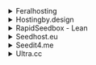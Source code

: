 <details>

<summary>Feralhosting</summary>

- Host `http://<username>.<hostname>.feralhosting.com:<port>`
- TLS: Disabled
- Username: `<username>`
- Password: `<password>`
- Basic Auth: Disabled

</details>

<details>

<summary>Hostingby.design</summary>

- Host `https://<hostname>.itsby.design/qbittorrent`
- TLS: Enabled
- Username: `<username>`
- Password: `<password>`
- Basic Auth: Enabled
- Username: `<username>`
- Password: `<password>`

</details>

<details>

<summary>RapidSeedbox - Lean</summary>

Grab your unique qBittorrent url from the from your `Services` page.

- Host `https://<username>-qb.<hostname>.seedbox.vip/`
- Basic Auth: Enabled
- Username: `<username>`
- Password: `<password>`

</details>

<details>

<summary>Seedhost.eu</summary>

- Host: `https://<hostname>.seedhost.eu/<username>/qbittorrent/`
- TLS: Enabled
- Username: `<username>`
- Password: `<password>`
- Basic Auth: Disabled

</details>

<details>

<summary>Seedit4.me</summary>

- Host `localhost:9148`
- TLS: Disabled
- Username: `seedit4me`
- Password: `<your slot password>`
- Basic Auth: Disabled

</details>

<details>

<summary>Ultra.cc</summary>

- Host: `https://<username>.<hostname>.usbx.me/qbittorrent`
- TLS: Enabled
- Username: `<username>`
- Password: `<password>`
- Basic Auth: Disabled

</details>
